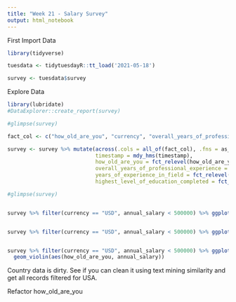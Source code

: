 ```yaml
---
title: "Week 21 - Salary Survey"
output: html_notebook
---
```


First Import Data

```r

library(tidyverse)

tuesdata <- tidytuesdayR::tt_load('2021-05-18')

survey <- tuesdata$survey

```

Explore Data

```r

library(lubridate)
#DataExplorer::create_report(survey)

#glimpse(survey)

fact_col <- c("how_old_are_you", "currency", "overall_years_of_professional_experience", "years_of_experience_in_field", "gender", "highest_level_of_education_completed")

survey <- survey %>% mutate(across(.cols = all_of(fact_col), .fns = as_factor),
                            timestamp = mdy_hms(timestamp),
                            how_old_are_you = fct_relevel(how_old_are_you, "under 18", "18-24", "25-34", "35-44", "45-54", "55-64", "65 or over"),
                            overall_years_of_professional_experience = fct_relevel(overall_years_of_professional_experience, "1 year or less", "2 - 4 years", "5-7 years", "8 - 10 years", "11 - 20 years", "21 - 30 years", "31 - 40 years", "41 years or more"),
                            years_of_experience_in_field = fct_relevel(years_of_experience_in_field, "1 year or less", "2 - 4 years", "5-7 years", "8 - 10 years", "11 - 20 years", "21 - 30 years", "31 - 40 years", "41 years or more"),
                            highest_level_of_education_completed = fct_relevel(highest_level_of_education_completed, "High School", "Some college", "College degree", "Master's degree", "PhD"))

#glimpse(survey)


survey %>% filter(currency == "USD", annual_salary < 500000) %>% ggplot() + geom_freqpoly(aes(annual_salary, color = how_old_are_you), bins = 50)


survey %>% filter(currency == "USD", annual_salary < 500000) %>% ggplot() + stat_ecdf(aes(annual_salary, color = how_old_are_you))


survey %>% filter(currency == "USD", annual_salary < 500000) %>% ggplot() +
  geom_violin(aes(how_old_are_you, annual_salary))
```
Country data is dirty. See if you can clean it using text mining similarity and get all records filtered for USA.

Refactor how_old_are_you
